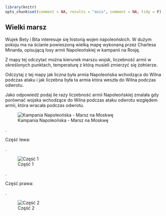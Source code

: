 ```r
library(knitr)
opts_chunk$set(comment = NA, results = "asis", comment = NA, tidy = F)
```

## Wielki marsz

Wujek Bety i Bita interesuje się historią wojen napoleońskich. W dużym pokoju ma na ścianie powieszoną wielką mapę wykonaną przez Charlesa Minarda, opisującą losy armii Napoleońskiej w kampanii na Rosję.

Z mapy tej odczytać można kierunek marszu wojsk, liczebność armii w określonych punktach, temperaturę z którą musieli zmierzyć się żołnierze.

Odczytaj z tej mapy jak liczna była armia Napoleońska wchodząca do Wilna podczas ataku i jak liczebna była ta armia która weszła do Wilna podczas odwrotu.

Jako odpowiedź podaj ile razy liczebność armii Napoleońskiej zmalała gdy porównać wojska wchodzące do Wilna podczas ataku odwrotu względem armii, która wracała podczas odwrotu.

![Kampania Napoleońska - Marsz na Moskwę](Minard.png)

.

Część lewa:

.

![Część 1](Minard1.jpg)

.

Część prawa:

.

![Część 2](Minard2.jpg)

